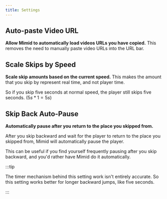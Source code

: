 ```yaml
---
title: Settings
---
```


## Auto-paste Video URL

**Allow Mimid to automatically load videos URLs you have copied.**
This removes the need to manually paste video URLs into the URL bar.

## Scale Skips by Speed

**Scale skip amounts based on the current speed.**
This makes the amount that you skip by represent real time, and not player time.

So if you skip five seconds at normal speed, the player still skips five seconds. ($5 s * 1 = 5 s$)

## Skip Back Auto-Pause

**Automatically pause after you return to the place you skipped from.**

After you skip backward and wait for the player to return to the place you skipped from, Mimid will automatically pause the player.

This can be useful if you find yourself frequently pausing after you skip backward, and you'd rather have Mimid do it automatically.

:::tip

The timer mechanism behind this setting work isn't entirely accurate. So this setting works better for longer backward jumps, like five seconds.

:::
